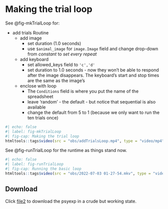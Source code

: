# Making the trial loop

See @{fig-mkTrialLoop} for:

* add trials Routine
  * add image
    * set duration (1.0 seconds)
    * use `$animal_image` for `image.Image` field and change drop-down from _constant_ to _set every repeat_
  * add keyboard
    * set allowed_keys field to `'c','d'`
    * set duration to 1.0 seconds - now they won't be able to respond after the image disappears. The keyboard's start and stop times are the same as the image's
  * enclose with loop
    * The `Conditions` field is where you put the name of the spreadsheet
    * leave 'random' - the default - but notice that sequential is also available
    * change the default from 5 to 1 (because we only want to run the ten trials once)

```r
#| echo: false
#| label: fig-mkTrialLoop
#| fig-cap: Making the trial loop
htmltools::tags$video(src = "obs/addTrialsLoop.mp4", type = "video/mp4", width="100%", controls=1)
```

See @fig-runTrialLoop for the runtime as things stand now.

```r
#| echo: false
#| label: fig-runTrialLoop
#| fig-cap: Running the basic loop
htmltools::tags$video(src = "obs/2022-07-03 01-27-54.mkv", type = "video/mp4", width="100%", controls=1)
```

:::{.callout-note}
## Download
Click [file2](psy/file2.zip) to download the psyexp in a crude but working state.
:::
